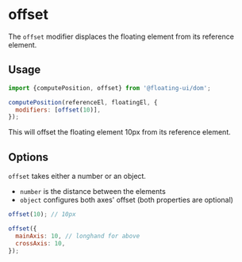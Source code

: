
# offset

The `offset` modifier displaces the floating element from its
reference element.

## Usage

```js
import {computePosition, offset} from '@floating-ui/dom';

computePosition(referenceEl, floatingEl, {
  modifiers: [offset(10)],
});
```

This will offset the floating element 10px from its reference
element.

## Options

`offset` takes either a number or an object.

- `number` is the distance between the elements
- `object` configures both axes' offset (both properties are
  optional)

```js
offset(10); // 10px

offset({
  mainAxis: 10, // longhand for above
  crossAxis: 10,
});
```
